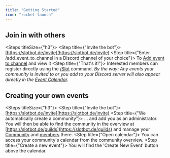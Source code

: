 ```yaml
---
title: "Getting Started"
icon: "rocket-launch"
---
```


## Join in with others

<Steps titleSize={"h3"}>
	<Step title={"Invite the bot"}>
		[https://slotbot.de/invite](https://slotbot.de/invite)
	</Step>
	<Step title={"Enter /add_event_to_channel in a Discord channel of your choice"}>
		To [Add event to channel](/en/integrations/discord/bot-commands/add-event-to-cannel) and view it
	</Step>
	<Step title={"That's it!"}>
		Interested members can register directly using the [/Slot](/en/integrations/discord/bot-commands/slot) command.
	</Step>
</Steps>
_By the way: Any events your community is invited to or you add to your Discord server will also appear directly in the [Event Calendar](/en/events/event-calendar)._

<Columns cols={2}>
	<Card title={"Invite the bot"} href={"https://slotbot.de/invite"} img={"/images/start/start-discord.png"}/>
</Columns>

## Creating your own events

<Steps titleSize={"h3"}>
	<Step title={"Invite the bot"}>
		[https://slotbot.de/invite](https://slotbot.de/invite)
	</Step>
	<Step title={"We automatically create a community"}>
		... and add you as an administrator. You will then be able to find the community in the overview at [https://slotbot.de/guilds](https://slotbot.de/guilds) and manage your [Community](/en/communities/configuration) and [members](/en/communities/members) there.
	</Step>
	<Step title={"Open calendar"}>
		You can access your community's calendar from the community overview.
	</Step>
	<Step title={"Create a new event"}>
		You will find the 'Create New Event' button above the calendar.
	</Step>
</Steps>
